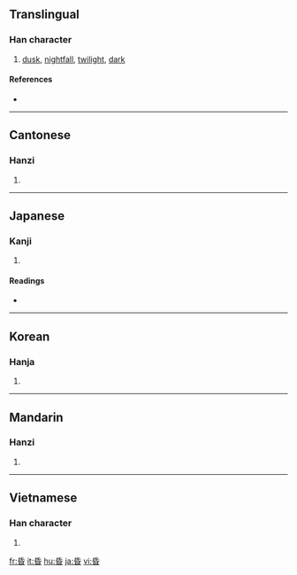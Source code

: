 ==Translingual==

===Han character===
{{Han char|rn=72|rad=日|as=04|sn=8|four=7260<sub>4</sub>|canj=竹心日 (HPA)}}

# [[dusk]], [[nightfall]], [[twilight]], [[dark]]

====References====
* {{Han ref|kx=0491.140|dkj=13806|dj=0854.010|hdz=21492.030|uh=660F|ud=26127|bh=A9FC|bd=43516}}

----

==Cantonese==

===Hanzi===
{{yue-hanzi|jyut=|y=fan1}}

# {{defn|Cantonese|sort=日04}}

----

==Japanese==

===Kanji===
{{ja-kanji|grade=|rs=日04}}

# {{defn|Japanese}}

====Readings====
* {{ja-readings|on=[[こん]] (kon)|kun=[[くらい]] (kurai)}}

----

==Korean==

===Hanja===
{{ko-hanja|hangeul=혼|eumhun=|rv=hon|mr=hon|y=hon}}

# {{defn|Korean|sort=日04}}

----

==Mandarin==

===Hanzi===
{{cmn-hanzi|pin=[[hūn]] ([[hun1]])|wg=hun<sup>1</sup>}}

# {{defn|Mandarin|sort=日04}}

----

==Vietnamese==
===Han character===
{{vi-hantu|[[hôn]], [[hon]]|rs=日04}}

# {{defn|Vietnamese|sort=日04}}

[[fr:昏]]
[[it:昏]]
[[hu:昏]]
[[ja:昏]]
[[vi:昏]]